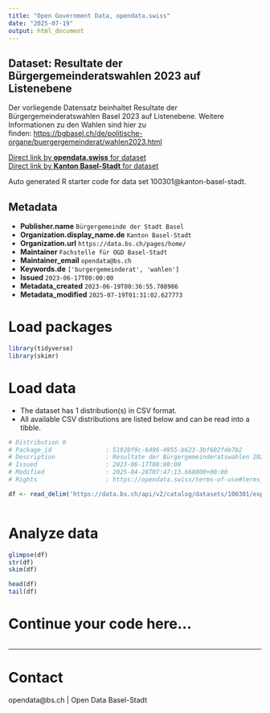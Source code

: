 ```yaml
---
title: "Open Government Data, opendata.swiss"
date: "2025-07-19"
output: html_document
---
```


## Dataset: Resultate der Bürgergemeinderatswahlen 2023 auf Listenebene

Der vorliegende Datensatz beinhaltet Resultate der Bürgergemeinderatswahlen Basel 2023 auf Listenebene. Weitere Informationen zu den Wahlen sind hier zu finden: [https://bgbasel.ch/de/politische-organe/buergergemeinderat/wahlen2023.html](https://bgbasel.ch/de/politische-organe/buergergemeinderat/wahlen2023.html)

[Direct link by **opendata.swiss** for dataset](https://opendata.swiss/de/dataset/resultate-der-burgergemeinderatswahlen-2023-auf-listenebene)<br>
[Direct link by **Kanton Basel-Stadt** for dataset](https://data.bs.ch/explore/dataset/100301/)

Auto generated R starter code for data set 100301@kanton-basel-stadt.

## Metadata

- **Publisher.name** `Bürgergemeinde der Stadt Basel`
- **Organization.display_name.de** `Kanton Basel-Stadt`
- **Organization.url** `https://data.bs.ch/pages/home/`
- **Maintainer** `Fachstelle für OGD Basel-Stadt`
- **Maintainer_email** `opendata@bs.ch`
- **Keywords.de** `['burgergemeinderat', 'wahlen']`
- **Issued** `2023-06-17T00:00:00`
- **Metadata_created** `2023-06-19T00:36:55.708986`
- **Metadata_modified** `2025-07-19T01:31:02.627773`


# Load packages

```r

library(tidyverse)
library(skimr)

```

# Load data

-   The dataset has 1 distribution(s) in CSV format.
-   All available CSV distributions are listed below and can be read into a tibble.

```r

# Distribution 0
# Package_id               : 51920f9c-6496-4955-b623-3bf602fde7b2
# Description              : Resultate der Bürgergemeinderatswahlen 2023 auf Listenebene (csv)
# Issued                   : 2023-06-17T00:00:00
# Modified                 : 2025-04-28T07:47:13.668000+00:00
# Rights                   : https://opendata.swiss/terms-of-use#terms_by

df <- read_delim('https://data.bs.ch/api/v2/catalog/datasets/100301/exports/csv?use_labels=true')



```

# Analyze data

```r

glimpse(df)
str(df)
skim(df)

head(df)
tail(df)

```

# Continue your code here...

```r

```

------------------------------------------------------------------------

# Contact

opendata@bs.ch | Open Data Basel-Stadt
